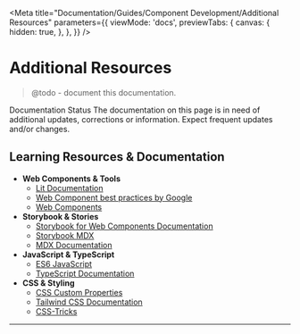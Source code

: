 
<Meta
  title="Documentation/Guides/Component Development/Additional Resources"
  parameters={{
    viewMode: 'docs',
    previewTabs: {
      canvas: {
        hidden: true,
      },
    },
  }}
/>

# Additional Resources

> @todo - document this documentation.

<outline-alert statusType="info" size="large" class="mb-6">
  <span slot="outline-alert--header">Documentation Status</span>
  The documentation on this page is in need of additional updates, corrections or
  information. <span class="font-semibold italic">
    Expect frequent updates and/or changes.
  </span>
</outline-alert>

## Learning Resources & Documentation

- **Web Components & Tools**
  - [Lit Documentation](https://lit.dev/docs)
  - [Web Component best practices by Google](https://developers.google.com/web/fundamentals/web-components/best-practices)
  - [Web Components ](https://www.webcomponents.org/)
- **Storybook & Stories**
  - [Storybook for Web Components Documentation](https://storybook.js.org/docs/web-components/get-started/introduction)
  - [Storybook MDX](https://storybook.js.org/docs/web-components/writing-docs/mdx)
  - [MDX Documentation](https://mdxjs.com/)
- **JavaScript & TypeScript**
  - [ES6 JavaScript](https://www.w3schools.com/js/js_es6.asp)
  - [TypeScript Documentation](https://www.typescriptlang.org/docs/)
- **CSS & Styling**
  - [CSS Custom Properties](https://developer.mozilla.org/en-US/docs/Web/CSS/--*)
  - [Tailwind CSS Documentation](https://tailwindcss.com/docs)
  - [CSS-Tricks](https://css-tricks.com/)

---
